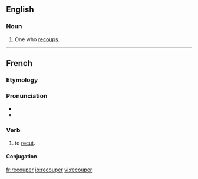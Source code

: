 ==English==

===Noun===
{{en-noun}}

# One who [[recoup]]s.

----

==French==

===Etymology===
{{prefix|re|couper|lang=fr}}

===Pronunciation===
* {{IPA|/ʁǝ.ku.pe/|lang=fr}}
* {{homophones|recoupai|recoupez|recoupé|recoupée|recoupées|recoupés}}

===Verb===
{{infl|fr|verb}}

# {{transitive}} to [[recut]].

====Conjugation====
{{fr-conj-er|recoup|avoir}}

[[fr:recouper]]
[[io:recouper]]
[[vi:recouper]]